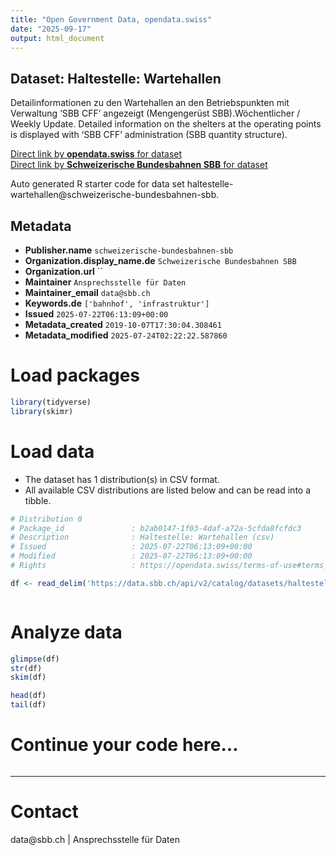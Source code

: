 ```yaml
---
title: "Open Government Data, opendata.swiss"
date: "2025-09-17"
output: html_document
---
```


## Dataset: Haltestelle: Wartehallen

Detailinformationen zu den Wartehallen an den Betriebspunkten mit Verwaltung 'SBB CFF' angezeigt (Mengengerüst SBB).Wöchentlicher / Weekly Update. Detailed information on the shelters at the operating points is displayed with 'SBB CFF' administration (SBB quantity structure).

[Direct link by **opendata.swiss** for dataset](https://opendata.swiss/de/dataset/haltestelle-wartehallen)<br>
[Direct link by **Schweizerische Bundesbahnen SBB** for dataset](https://data.sbb.ch/explore/dataset/haltestelle-wartehallen/)

Auto generated R starter code for data set haltestelle-wartehallen@schweizerische-bundesbahnen-sbb.

## Metadata

- **Publisher.name** `schweizerische-bundesbahnen-sbb`
- **Organization.display_name.de** `Schweizerische Bundesbahnen SBB`
- **Organization.url** ``
- **Maintainer** `Ansprechsstelle für Daten`
- **Maintainer_email** `data@sbb.ch`
- **Keywords.de** `['bahnhof', 'infrastruktur']`
- **Issued** `2025-07-22T06:13:09+00:00`
- **Metadata_created** `2019-10-07T17:30:04.308461`
- **Metadata_modified** `2025-07-24T02:22:22.587860`


# Load packages

```r

library(tidyverse)
library(skimr)

```

# Load data

-   The dataset has 1 distribution(s) in CSV format.
-   All available CSV distributions are listed below and can be read into a tibble.

```r

# Distribution 0
# Package_id               : b2ab0147-1f03-4daf-a72a-5cfda8fcfdc3
# Description              : Haltestelle: Wartehallen (csv)
# Issued                   : 2025-07-22T06:13:09+00:00
# Modified                 : 2025-07-22T06:13:09+00:00
# Rights                   : https://opendata.swiss/terms-of-use#terms_by

df <- read_delim('https://data.sbb.ch/api/v2/catalog/datasets/haltestelle-wartehallen/exports/csv?use_labels=true')



```

# Analyze data

```r

glimpse(df)
str(df)
skim(df)

head(df)
tail(df)

```

# Continue your code here...

```r

```

------------------------------------------------------------------------

# Contact

data@sbb.ch | Ansprechsstelle für Daten
